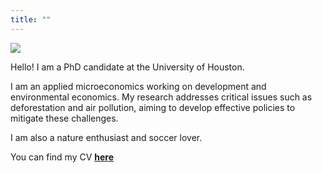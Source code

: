 ```yaml
---
title: ""
---
```


![](images/profile_photo.jpg)

Hello! I am a PhD candidate at the University of Houston. 

I am an applied microeconomics working on development and environmental economics. My research addresses critical issues such as deforestation and air pollution, aiming to develop effective policies to mitigate these challenges. 

I am also a nature enthusiast and soccer lover.

You can find my CV [**here**](documents/angelo_santos_cv.pdf)


